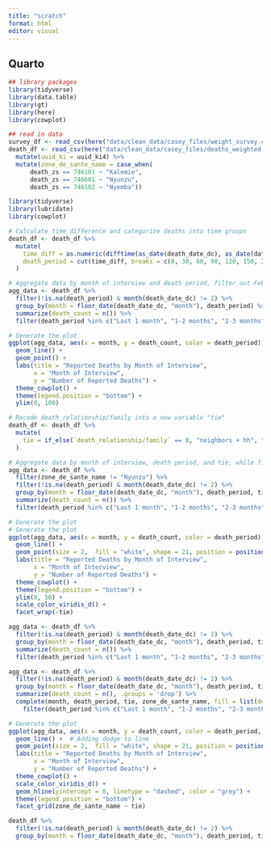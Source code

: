 ```yaml
---
title: "scratch"
format: html
editor: visual
---
```


## Quarto

```r
## library packages 
library(tidyverse)
library(data.table)
library(gt)
library(here)
library(cowplot)

## read in data 
survey_df <- read_csv(here("data/clean_data/casey_files/weight_survey.csv"))
death_df <- read_csv(here("data/clean_data/casey_files/deaths_weighted.csv")) %>% 
  mutate(uuid_ki = uuid_ki4) %>% 
  mutate(zone_de_sante_name = case_when(
      death_zs == 746101 ~ "Kalemie",           
      death_zs == 746601 ~ "Nyunzu",            
      death_zs == 746102 ~ "Nyemba"))   
```

```r
library(tidyverse)
library(lubridate)
library(cowplot)

# Calculate time difference and categorize deaths into time groups
death_df <- death_df %>%
  mutate(
    time_diff = as.numeric(difftime(as_date(death_date_dc), as_date(date_join_final_death), units = "days")),
    death_period = cut(time_diff, breaks = c(0, 30, 60, 90, 120, 150, Inf), labels = c("Last 1 month", "1-2 months", "2-3 months", "3-4 months", "4-5 months", "5+ months"))
  )

# Aggregate data by month of interview and death period, filter out February and NA
agg_data <- death_df %>%
  filter(!is.na(death_period) & month(death_date_dc) != 2) %>%
  group_by(month = floor_date(death_date_dc, "month"), death_period) %>%
  summarize(death_count = n()) %>%
  filter(death_period %in% c("Last 1 month", "1-2 months", "2-3 months"))

# Generate the plot
ggplot(agg_data, aes(x = month, y = death_count, color = death_period)) +
  geom_line() +
  geom_point() +
  labs(title = "Reported Deaths by Month of Interview",
       x = "Month of Interview",
       y = "Number of Reported Deaths") +
  theme_cowplot() +
  theme(legend.position = "bottom") + 
  ylim(0, 100)

```

```r
# Recode death_relationship/family into a new variable "tie"
death_df <- death_df %>%
  mutate(
    tie = if_else(`death_relationship/family` == 0, "neighbors + hh", "kin")
  )

# Aggregate data by month of interview, death period, and tie, while filtering out February and NA
agg_data <- death_df %>%
  filter(zone_de_sante_name != "Nyunzu") %>% 
  filter(!is.na(death_period) & month(death_date_dc) != 2) %>%
  group_by(month = floor_date(death_date_dc, "month"), death_period, tie) %>%
  summarize(death_count = n()) %>% 
  filter(death_period %in% c("Last 1 month", "1-2 months", "2-3 months"))

# Generate the plot
# Generate the plot
ggplot(agg_data, aes(x = month, y = death_count, color = death_period)) + 
  geom_line() +
  geom_point(size = 2,  fill = "white", shape = 21, position = position_dodge2(.1)) + 
  labs(title = "Reported Deaths by Month of Interview",
       x = "Month of Interview",
       y = "Number of Reported Deaths") +
  theme_cowplot() +
  theme(legend.position = "bottom") + 
  ylim(0, 50) + 
  scale_color_viridis_d() + 
  facet_wrap(~tie)

```

```r
agg_data <- death_df %>%
  filter(!is.na(death_period) & month(death_date_dc) != 2) %>%
  group_by(month = floor_date(death_date_dc, "month"), death_period, tie,zone_de_sante_name) %>%
  summarize(death_count = n()) %>% 
  filter(death_period %in% c("Last 1 month", "1-2 months", "2-3 months"))

agg_data <- death_df %>%
  filter(!is.na(death_period) & month(death_date_dc) != 2) %>%
  group_by(month = floor_date(death_date_dc, "month"), death_period, tie, zone_de_sante_name) %>%
  summarize(death_count = n(), .groups = 'drop') %>%
  complete(month, death_period, tie, zone_de_sante_name, fill = list(death_count = 0)) %>% 
    filter(death_period %in% c("Last 1 month", "1-2 months", "2-3 months"))

# Generate the plot
ggplot(agg_data, aes(x = month, y = death_count, color = death_period, linetype = death_period)) +
  geom_line() +  # Adding dodge to line
  geom_point(size = 2,  fill = "white", shape = 21, position = position_dodge2(.1)) +  # Adding dodge to points
  labs(title = "Reported Deaths by Month of Interview",
       x = "Month of Interview",
       y = "Number of Reported Deaths") +
  theme_cowplot() +
  scale_color_viridis_d() + 
  geom_hline(yintercept = 0, linetype = "dashed", color = "grey") + 
  theme(legend.position = "bottom") + 
  facet_grid(zone_de_sante_name ~ tie)
```

```r
death_df %>%
  filter(!is.na(death_period) & month(death_date_dc) != 2) %>%
  group_by(month = floor_date(death_date_dc, "month"), death_period, tie)
```
